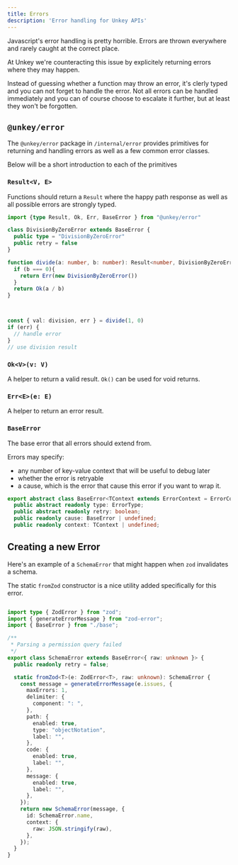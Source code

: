 ```yaml
---
title: Errors
description: 'Error handling for Unkey APIs'
---
```


Javascript's error handling is pretty horrible. Errors are thrown everywhere and rarely caught at the correct place.

At Unkey we're counteracting this issue by explicitely returning errors where they may happen.

Instead of guessing whether a function may throw an error, it's clerly typed and you can not forget to handle the error.
Not all errors can be handled immediately and you can of course choose to escalate it further, but at least they won't be forgotten.


## `@unkey/error`

The `@unkey/error` package in `/internal/error` provides primitives for returning and handling errors as well as a few common error classes.

Below will be a short introduction to each of the primitives

### `Result<V, E>`

Functions should return a `Result` where the happy path response as well as all possible errors are strongly typed.

```ts Example
import {type Result, Ok, Err, BaseError } from "@unkey/error"

class DivisionByZeroError extends BaseError {
  public type = "DivisionByZeroError"
  public retry = false
}

function divide(a: number, b: number): Result<number, DivisionByZeroError>{
  if (b === 0){
    return Err(new DivisionByZeroError())
  }
  return Ok(a / b)
}



const { val: division, err } = divide(1, 0)
if (err) {
  // handle error
}
// use division result
```


### `Ok<V>(v: V)`

A helper to return a valid result.
`Ok()` can be used for void returns.

### `Err<E>(e: E)`

A helper to return an error result.

### `BaseError`

The base error that all errors should extend from.

Errors may specify:
- any number of key-value context that will be useful to debug later
- whether the error is retryable
- a cause, which is the error that cause this error if you want to wrap it.

```ts BaseError
export abstract class BaseError<TContext extends ErrorContext = ErrorContext> extends Error {
  public abstract readonly type: ErrorType;
  public abstract readonly retry: boolean;
  public readonly cause: BaseError | undefined;
  public readonly context: TContext | undefined;
```


## Creating a new Error 

Here's an example of a `SchemaError` that might happen when `zod` invalidates a schema.

The static `fromZod` constructor is a nice utility added specifically for this error.


```ts schema-error.ts

import type { ZodError } from "zod";
import { generateErrorMessage } from "zod-error";
import { BaseError } from "./base";

/**
 * Parsing a permission query failed
 */
export class SchemaError extends BaseError<{ raw: unknown }> {
  public readonly retry = false;

  static fromZod<T>(e: ZodError<T>, raw: unknown): SchemaError {
    const message = generateErrorMessage(e.issues, {
      maxErrors: 1,
      delimiter: {
        component: ": ",
      },
      path: {
        enabled: true,
        type: "objectNotation",
        label: "",
      },
      code: {
        enabled: true,
        label: "",
      },
      message: {
        enabled: true,
        label: "",
      },
    });
    return new SchemaError(message, {
      id: SchemaError.name,
      context: {
        raw: JSON.stringify(raw),
      },
    });
  }
}

```